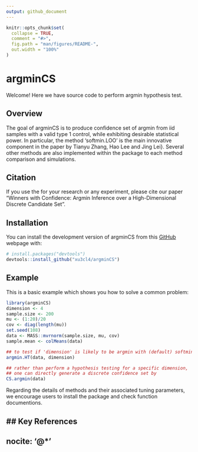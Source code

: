 ```yaml
---
output: github_document
---
```


<!-- README.md is generated from README.Rmd. Please edit that file -->

```r
knitr::opts_chunk$set(
  collapse = TRUE,
  comment = "#>",
  fig.path = "man/figures/README-",
  out.width = "100%"
)
```

# argminCS
Welcome! Here we have source code to perform argmin hypothesis test.
<!-- badges: start -->
<!-- badges: end -->

## Overview
The goal of argminCS is to produce confidence set of argmin from iid samples with a valid type 1 control, while exhibiting desirable statistical power. In particular, the method 'softmin.LOO' is the main innovative component in the paper \textit{Winners with Confidence: Argmin Inference over a
High-Dimensional Discrete Candidate Set} by Tianyu Zhang, Hao Lee and Jing Lei}. Several other methods are also implemented within the package to each method comparison and simulations. 

## Citation
If you use the \textbf{argminCS} for your research or any experiment, please cite our paper "Winners with Confidence: Argmin Inference over a
High-Dimensional Discrete Candidate Set". 

## Installation

You can install the development version of argminCS from this [GitHub](https://github.com/) webpage with:

``` r
# install.packages("devtools")
devtools::install_github("xu3cl4/argminCS")
```

## Example

This is a basic example which shows you how to solve a common problem:

```r
library(argminCS)
dimension <- 4
sample.size <- 200
mu <- (1:20)/20
cov <- diag(length(mu))
set.seed(108)
data <- MASS::mvrnorm(sample.size, mu, cov)
sample.mean <- colMeans(data)

## to test if 'dimension' is likely to be argmin with (default) softmin.LOO
argmin.HT(data, dimension)

## rather than perform a hypothesis testing for a specific dimension, 
## one can directly generate a discrete confidence set by 
CS.argmin(data)
```

Regarding the details of methods and their associated tuning parameters, we encourage users to install the package and check function documentions. 
<!-- What is special about using `README.Rmd` instead of just `README.md`? You can include R chunks like so: -->

<!-- ```{r cars} -->
<!-- summary(cars) -->
<!-- ``` -->

<!-- You'll still need to render `README.Rmd` regularly, to keep `README.md` up-to-date. `devtools::build_readme()` is handy for this. -->

<!-- You can also embed plots, for example: -->

<!-- ```{r pressure, echo = FALSE} -->
<!-- plot(pressure) -->
<!-- ``` -->

<!-- In that case, don't forget to commit and push the resulting figure files, so they display on GitHub and CRAN. -->

## Key References 
---
nocite: '@*'
---
